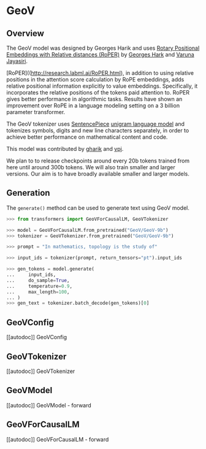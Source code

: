 <!--Copyright 2023 The Better Planet Investments, labml.ai and The HuggingFace Team. All rights reserved.

Licensed under the Apache License, Version 2.0 (the "License"); you may not use this file except in compliance with
the License. You may obtain a copy of the License at

http://www.apache.org/licenses/LICENSE-2.0

Unless required by applicable law or agreed to in writing, software distributed under the License is distributed on
an "AS IS" BASIS, WITHOUT WARRANTIES OR CONDITIONS OF ANY KIND, either express or implied. See the License for the
specific language governing permissions and limitations under the License.
-->

# GeoV

## Overview

The GeoV model was designed by Georges Harik and uses [Rotary Positional Embeddings with Relative distances (RoPER)](http://research.labml.ai/RoPER.html) by [Georges Hark](https://twitter.com/ghark) and [Varuna Jayasiri](https://twitter.com/vpj).

[RoPER]((http://research.labml.ai/RoPER.html), in addition to using relative positions in the attention score calculation by RoPE embeddings, adds relative positional information explicitly to value embeddings. Specifically, it incorporates the relative positions of the tokens paid attention to. RoPER gives better performance in algorithmic tasks. Results have shown an improvement over RoPE in a language modeling setting on a 3 billion parameter transformer.

The GeoV tokenizer uses [SentencePiece](https://github.com/google/sentencepiece) [unigram language model](https://arxiv.org/abs/1804.10959) and tokenizes symbols, digits and new line characters separately, in order to achieve better performance on mathematical content and code.

This model was contributed by [gharik](https://huggingface.co/gharik) and [vpj](https://huggingface.co/vpj).

We plan to to release checkpoints around every 20b tokens trained from here until around 300b tokens.
We will also train smaller and larger versions. Our aim is to have broadly available smaller and larger models.

## Generation

The `generate()` method can be used to generate text using GeoV model.

```python
>>> from transformers import GeoVForCausalLM, GeoVTokenizer

>>> model = GeoVForCausalLM.from_pretrained("GeoV/GeoV-9b")
>>> tokenizer = GeoVTokenizer.from_pretrained("GeoV/GeoV-9b")

>>> prompt = "In mathematics, topology is the study of"

>>> input_ids = tokenizer(prompt, return_tensors="pt").input_ids

>>> gen_tokens = model.generate(
...     input_ids,
...     do_sample=True,
...     temperature=0.9,
...     max_length=100,
... )
>>> gen_text = tokenizer.batch_decode(gen_tokens)[0]
```

## GeoVConfig

[[autodoc]] GeoVConfig

## GeoVTokenizer

[[autodoc]] GeoVTokenizer

## GeoVModel

[[autodoc]] GeoVModel
    - forward

## GeoVForCausalLM

[[autodoc]] GeoVForCausalLM
    - forward
